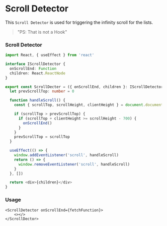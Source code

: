 # Scroll Detector

This `Scroll Detector` is used for
triggering the infinity scroll for the lists.

> "PS: That is not a Hook"

### Scroll Detector

```ts filename="scrollDetector.tsx" copy
import React, { useEffect } from 'react'

interface IScrollDetector {
  onScrollEnd: Function
  children: React.ReactNode
}

export const ScrollDecter = ({ onScrollEnd, children }: IScrollDetector) => {
  let prevScrollTop: number = 0

  function handleScroll() {
    const { scrollTop, scrollHeight, clientHeight } = document.documentElement

    if (scrollTop > prevScrollTop) {
      if (scrollTop + clientHeight >= scrollHeight - 700) {
        onScrollEnd()
      }
    }
    prevScrollTop = scrollTop
  }

  useEffect(() => {
    window.addEventListener('scroll', handleScroll)
    return () => {
      window.removeEventListener('scroll', handleScroll)
    }
  }, [])

  return <div>{children}</div>
}
```

### Usage

```tsx filename="products.tsx" copy
<ScrollDetector onScrollEnd={fetchFunction}>
    <></>
</ScrollDector>
```
